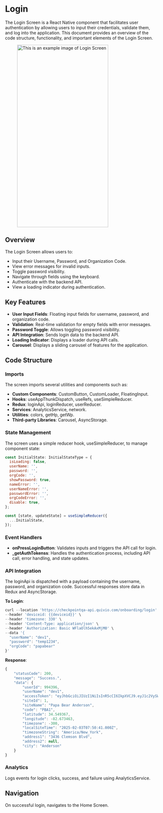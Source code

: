 
# Login

The Login Screen is a React Native component that facilitates user authentication by allowing users to input their credentials, validate them, and log into the application. This document provides an overview of the code structure, functionality, and important elements of the Login Screen.

<figure> <img src="/img/inventory/login.png" alt="This is an example image  of Login Screen" width="300" height="600" /></figure>

## Overview

The Login Screen allows users to:

- Input their Username, Password, and Organization Code.
- View error messages for invalid inputs.
- Toggle password visibility.
- Navigate through fields using the keyboard.
- Authenticate with the backend API.
- View a loading indicator during authentication.

## Key Features

- **User Input Fields**: Floating input fields for username, password, and organization code.
- **Validation**: Real-time validation for empty fields with error messages.
- **Password Toggle**: Allows toggling password visibility.
- **API Integration**: Sends login data to the backend API.
- **Loading Indicator**: Displays a loader during API calls.
- **Carousel**: Displays a sliding carousel of features for the application.

## Code Structure

### Imports

The screen imports several utilities and components such as:

- **Custom Components**: CustomButton, CustomLoader, FloatingInput.
- **Hooks**: useAppThunkDispatch, useRefs, useSimpleReducer.
- **Redux**: loginApi, loginReducer, userReducer.
- **Services**: AnalyticsService, network.
- **Utilities**: colors, getHp, getWp.
- **Third-party Libraries**: Carousel, AsyncStorage.

### State Management

The screen uses a simple reducer hook, useSimpleReducer, to manage component state:

```javascript
const InitialState: InitialStateType = {
  isLoading: false,
  userName: '',
  password: '',
  orgCode: '',
  showPassword: true,
  nameError: '',
  userNameError: '',
  passwordError: '',
  orgCodeError: '',
  disable: true,
};

const [state, updateState] = useSimpleReducer({
  ...InitialState,
});
```
### Event Handlers

- **onPressLoginButton**: Validates inputs and triggers the API call for login.
- **_getAuthTokenss**: Handles the authentication process, including API call, error handling, and state updates.

### API Integration

The loginApi is dispatched with a payload containing the username, password, and organization code. Successful responses store data in Redux and AsyncStorage.

**To Login**:
```javascript
curl --location 'https://checkpointqa-api.quivio.com/onboarding/login' \
--header 'deviceid: {{deviceid}}' \
--header 'timezone: 330' \
--header 'Content-Type: application/json' \
--header 'Authorization: Basic WFlaOlh5ekAxMjM0' \
--data '{
  "userName": "dev1",
  "password": "temp1234",
  "orgCode": "papabear"
}'
```
**Response**:
```javascript
{
    "statusCode": 200,
    "message": "Success.",
    "data": {
        "userId": 994396,
        "userName": "dev1",
        "accessToken": "eyJhbGciOiJIUzI1NiIsInR5cCI6IkpXVCJ9.eyJ1c2VySWQiOjk5NDM5NiwidXNlck5hbWUiOiJkZXYxIiwiZGV2aWNlSWQiOiJ7e2RldmljZWlkfX0iLCJzdWJkb21haW5fcXVhbGlmaWVyIjoicGFwYWJlYXIiLCJpYXQiOjE3Mzg1ODcwNDEsImV4cCI6MTc0MTE3OTA0MX0.vjjD0g540Dxv_fjpgW1qGxsBQMKUPUKW4ULy3ZCQzp4",
        "siteId": 1,
        "siteName": "Papa Bear Anderson",
        "code": "PBA1",
        "latitude": 34.549367,
        "longitude": -82.673463,
        "timezone": -300,
        "localSiteTime": "2025-02-03T07:50:41.000Z",
        "timezoneString": "America/New_York",
        "address1": "3436 Clemson Blvd",
        "address2": null,
        "city": "Anderson"
    }
}
```
### Analytics

Logs events for login clicks, success, and failure using AnalyticsService.

## Navigation

On successful login, navigates to the Home Screen.






